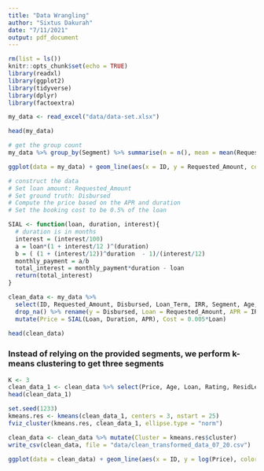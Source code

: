 ```yaml
---
title: "Data Wrangling"
author: "Sixtus Dakurah"
date: "7/11/2021"
output: pdf_document
---
```


```r
rm(list = ls())
knitr::opts_chunk$set(echo = TRUE)
library(readxl)
library(ggplot2)
library(tidyverse)
library(dplyr)
library(factoextra)
```



```r
my_data <- read_excel("data/data-set.xlsx")
```



```r
head(my_data)
```

```r
# get the group count
my_data %>% group_by(Segment) %>% summarise(n = n(), mean = mean(Requested_Amount), max = max(Requested_Amount), min = min(Requested_Amount))

ggplot(data = my_data) + geom_line(aes(x = ID, y = Requested_Amount, color = Segment))
```


```r
# construct the data
# Set loan amount: Requested_Amount
# Set ground truth: Disbursed
# Compute the price based on the APR and duration
# Set the booking cost to be 0.5% of the loan

SIAL <- function(loan, duration, interest){
  # duration is in months
  interest = (interest/100)
  a = loan*(1 + interest/12 )^(duration)
  b = ( (1 + (interest/12))^duration  - 1)/(interest/12)
  monthly_payment = a/b
  total_interest = monthly_payment*duration - loan
  return(total_interest)
}

clean_data <- my_data %>% 
  select(ID, Requested_Amount, Disbursed, Loan_Term, IRR, Segment, Age, Gender_Desc, cibil_score, No_Of_Years_In_City) %>%
  drop_na() %>% rename(y = Disbursed, Loan = Requested_Amount, APR = IRR, Duration = Loan_Term, Gender = Gender_Desc, Rating = cibil_score, ResidLength = No_Of_Years_In_City) %>%
  mutate(Price = SIAL(Loan, Duration, APR), Cost = 0.005*Loan)
  
head(clean_data)
```

### Instead of relying on the provided segments, we perform k-means clustering to get three segments

```r
K <- 3
clean_data_1 <- clean_data %>% select(Price, Age, Loan, Rating, ResidLength, Cost)  %>% scale()
head(clean_data_1)
```

```r
set.seed(1233)
kmeans.res <- kmeans(clean_data_1, centers = 3, nstart = 25)
fviz_cluster(kmeans.res, clean_data_1, ellipse.type = "norm")
```

```r
clean_data <- clean_data %>% mutate(Cluster = kmeans.res$cluster)
write_csv(clean_data, file = "data/clean_transformed_data_07_20.csv")
```

```r
ggplot(data = clean_data) + geom_line(aes(x = ID, y = log(Price), color = as.factor(Cluster)))
```



